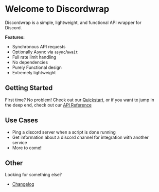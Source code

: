 # Welcome to Discordwrap
 
Discordwrap is a simple, lightweight, and functional API wrapper for Discord.

**Features:**
- Synchronous API requests
- Optionally Async via `async`/`await`
- Full rate limit handling
- No dependencies
- Purely Functional design
- Extremely lightweight

## Getting Started

First time? No problem! Check out our [Quickstart](/quickstart), or if you want to jump in the deep end, check out our [API Reference](/api_reference)

## Use Cases
- Ping a discord server when a script is done running
- Get information about a discord channel for integration with another service
- More to come!

## Other

Looking for something else?
- [Changelog](https://github.com/Brunus-Labs/discordwrap/blob/main/CHANGELOG.md)

